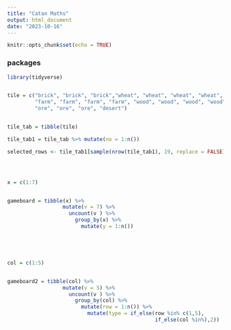 ```yaml
---
title: "Catan Maths"
output: html_document
date: "2023-10-16"
---
```


```r
knitr::opts_chunk$set(echo = TRUE)
```
### packages

```r


library(tidyverse)



```


```r

tile = c("brick", "brick", "brick","wheat", "wheat", "wheat", "wheat", 
         "farm", "farm", "farm", "farm", "wood", "wood", "wood", "wood", 
         "ore", "ore", "ore", "desert")


tile_tab = tibble(tile)

tile_tab1 = tile_tab %>% mutate(no = 1:n())


```



```r

selected_rows <- tile_tab1[sample(nrow(tile_tab1), 19, replace = FALSE), ]





```


```r



x = c(1:7)


gameboard = tibble(x) %>%
                  mutate(v = 7) %>%
                    uncount(v ) %>% 
                      group_by(x) %>%
                        mutate(y = 1:n())






```


```r


col = c(1:5)


gameboard2 = tibble(col) %>%
                  mutate(v = 5) %>%
                    uncount(v ) %>% 
                      group_by(col) %>%
                        mutate(row = 1:n()) %>%
                          mutate(type = if_else(row %in% c(1,5), 
                                                if_else(col %in%),2))


```